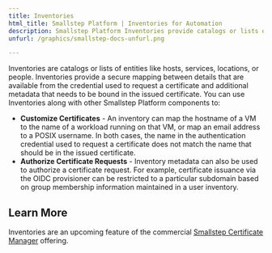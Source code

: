 ---
title: Inventories
html_title: Smallstep Platform | Inventories for Automation
description: Smallstep Platform Inventories provide catalogs or lists of entities like hosts, services, locations, or people.
unfurl: /graphics/smallstep-docs-unfurl.png
---

Inventories are catalogs or lists of entities like hosts, services, locations, or people. 
Inventories provide a secure mapping between details that are available from the credential used to request a certificate 
and additional metadata that needs to be bound in the issued certificate. 
You can use Inventories along with other Smallstep Platform components to:

- **Customize Certificates** - An inventory can map the hostname of a VM to the name of a workload running on that VM, or map an email address to a POSIX username. 
In both cases, the name in the authentication credential used to request a certificate does not match the name that should be in the issued certificate.
- **Authorize Certificate Requests** - Inventory metadata can also be used to authorize a certificate request. For example, certificate issuance via the OIDC provisioner can be restricted to a particular subdomain based on group membership information maintained in a user inventory.

## Learn More

Inventories are an upcoming feature of the commercial [Smallstep Certificate Manager](https://smallstep.com/certificate-manager/) offering.
